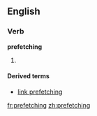==English==

===Verb===
'''prefetching'''

# {{present participle of|[[prefetch]]}}

====Derived terms====
*[[link prefetching]]

[[fr:prefetching]]
[[zh:prefetching]]
